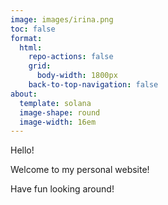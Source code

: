 ```yaml
---
image: images/irina.png
toc: false
format:
  html:
    repo-actions: false
    grid:
      body-width: 1800px
    back-to-top-navigation: false
about:
  template: solana
  image-shape: round
  image-width: 16em
---
```


Hello!

Welcome to my personal website!

Have fun looking around!
